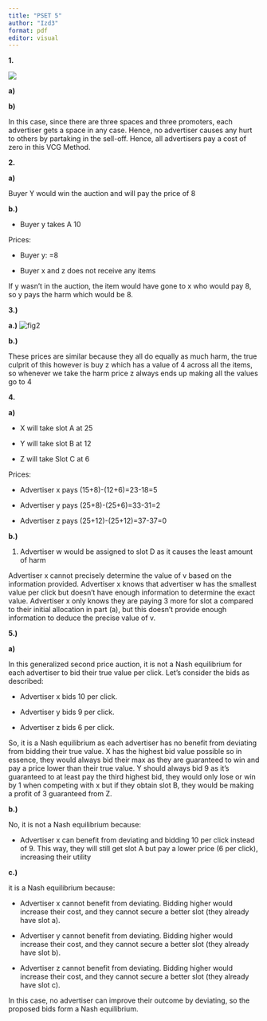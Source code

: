 ```yaml
---
title: "PSET 5"
author: "Izd3"
format: pdf
editor: visual
---
```


**1.**

![](fig1.jpg)

**a)**

**b)**

In this case, since there are three spaces and three promoters, each advertiser gets a space in any case. Hence, no advertiser causes any hurt to others by partaking in the sell-off. Hence, all advertisers pay a cost of zero in this VCG Method.

**2.**

**a)**

Buyer Y would win the auction and will pay the price of 8

**b.)**

-   Buyer y takes A 10

Prices:

-   Buyer y: =8

-   Buyer x and z does not receive any items

If y wasn't in the auction, the item would have gone to x who would pay 8, so y pays the harm which would be 8.

**3.)**

**a.)** ![fig2](fig2.jpg)

**b.)**

These prices are similar because they all do equally as much harm, the true culprit of this however is buy z which has a value of 4 across all the items, so whenever we take the harm price z always ends up making all the values go to 4

**4.**

**a)**

-   X will take slot A at 25

-   Y will take slot B at 12

-   Z will take Slot C at 6

Prices:

-   Advertiser x pays (15+8)-(12+6)=23-18=5

-   Advertiser y pays (25+8)-(25+6)=33-31=2

-   Advertiser z pays (25+12)-(25+12)=37-37=0

**b.)**

1.  Advertiser w would be assigned to slot D as it causes the least amount of harm

Advertiser x cannot precisely determine the value of v based on the information provided. Advertiser x knows that advertiser w has the smallest value per click but doesn't have enough information to determine the exact value. Advertiser x only knows they are paying 3 more for slot a compared to their initial allocation in part (a), but this doesn't provide enough information to deduce the precise value of v.

**5.)**

**a)**

In this generalized second price auction, it is not a Nash equilibrium for each advertiser to bid their true value per click. Let's consider the bids as described:

-   Advertiser x bids 10 per click.

-   Advertiser y bids 9 per click.

-   Advertiser z bids 6 per click.

So, it is a Nash equilibrium as each advertiser has no benefit from deviating from bidding their true value. X has the highest bid value possible so in essence, they would always bid their max as they are guaranteed to win and pay a price lower than their true value. Y should always bid 9 as it's guaranteed to at least pay the third highest bid, they would only lose or win by 1 when competing with x but if they obtain slot B, they would be making a profit of 3 guaranteed from Z.

**b.)**

No, it is not a Nash equilibrium because:

-   Advertiser x can benefit from deviating and bidding 10 per click instead of 9. This way, they will still get slot A but pay a lower price (6 per click), increasing their utility

**c.)**

it is a Nash equilibrium because:

-   Advertiser x cannot benefit from deviating. Bidding higher would increase their cost, and they cannot secure a better slot (they already have slot a).

-   Advertiser y cannot benefit from deviating. Bidding higher would increase their cost, and they cannot secure a better slot (they already have slot b).

-   Advertiser z cannot benefit from deviating. Bidding higher would increase their cost, and they cannot secure a better slot (they already have slot c).

In this case, no advertiser can improve their outcome by deviating, so the proposed bids form a Nash equilibrium.
